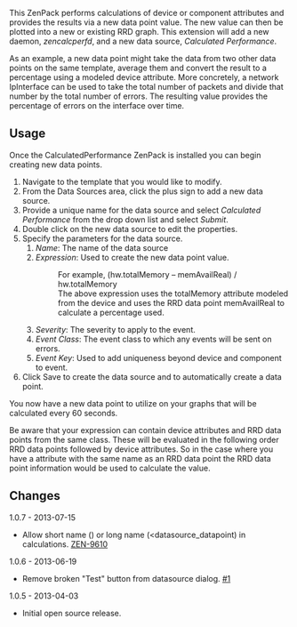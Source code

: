 This ZenPack performs calculations of device or component attributes and provides the results via a new data point value. The new value can then be plotted into a new or existing RRD graph. This extension will add a new daemon, ''zencalcperfd'', and a new data source, ''Calculated Performance''.

As an example, a new data point might take the data from two other data points on the same template, average them and convert the result to a percentage using a modeled device attribute. More concretely, a network IpInterface can be used to take the total number of packets and divide that number by the total number of errors. The resulting value provides the percentage of errors on the interface over time.

== Usage ==

Once the CalculatedPerformance ZenPack is installed you can begin creating new data points.

# Navigate to the template that you would like to modify.
# From the Data Sources area, click the plus sign to add a new data source.
# Provide a unique name for the data source and select ''Calculated Performance'' from the drop down list and select ''Submit''.
# Double click on the new data source to edit the properties.
# Specify the parameters for the data source.
## ''Name'': The name of the data source
## ''Expression'': Used to create the new data point value.
##: For example, (hw.totalMemory – memAvailReal) / hw.totalMemory
##: The above expression uses the totalMemory attribute modeled from the device and uses the RRD data point memAvailReal to calculate a percentage used.
## ''Severity'': The severity to apply to the event.
## ''Event Class'': The event class to which any events will be sent on errors.
## ''Event Key'': Used to add uniqueness beyond device and component to event.
# Click Save to create the data source and to automatically create a data point.

You now have a new data point to utilize on your graphs that will be calculated every 60 seconds.

Be aware that your expression can contain device attributes and RRD data
points from the same class. These will be evaluated in the following order RRD data points followed by device attributes. So in the case where you have a attribute with the same name as an RRD data point the RRD data point information would be used to calculate the value.

== Changes ==

;1.0.7 - 2013-07-15
* Allow short name (<datapoint>) or long name (<datasource_datapoint) in calculations. [https://jira.zenoss.com/browse/ZEN-9610 ZEN-9610]

;1.0.6 - 2013-06-19
* Remove broken "Test" button from datasource dialog. [https://github.com/zenoss/ZenPacks.zenoss.CalculatedPerformance/issues/1 #1]

;1.0.5 - 2013-04-03
* Initial open source release.
